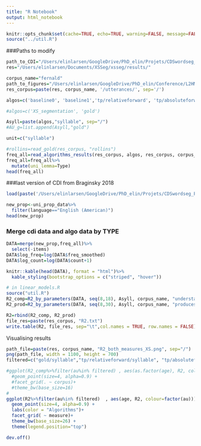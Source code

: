```yaml
---
title: "R Notebook"
output: html_notebook
---
```


```r
knitr::opts_chunk$set(cache=TRUE, echo=TRUE, warning=FALSE, message=FALSE)
source("../util.R")
```

###Paths to modify
```r
path_to_CDI="/Users/elinlarsen/GoogleDrive/PhD_elin/Projets/CDSwordseg_Pipeline/CDI/english/"
res="/Users/elinlarsen/Documents/XSSeg/xsseg/results/"

corpus_name="fernald"
path_to_figures="/Users/elinlarsen/GoogleDrive/PhD_elin/Conference/L2HM2018/figures/"
res_corpus=paste(res, corpus_name, '/utterances/', sep='/')

algos=c('baseline0', 'baseline1','tp/relativeforward', 'tp/absoluteforward', 'tp/relativebackward', 'tp/absolutebackward','dibs','puddle','XS_segmentation', 'gold')

#algos=c('XS_segmentation', 'gold')

Asyll=paste(algos,"syllable", sep="/")
#AU_g=list.append(Asyll,"gold")

unit=c("syllable")
```


```r
#rollins=read_gold(res_corpus, "rollins")
freq_all=read_algorithms_results(res_corpus, algos, res_corpus, corpus_name, unit=c("syllable"))
freq_all=freq_all%>%
  mutate(uni_lemma=Type)
head(freq_all)
```


###last version of CDI from Braginsky 2018
```r
load(paste('/Users/elinlarsen/GoogleDrive/PhD_elin/Projets/CDSwordseg_Pipeline/CDI/', 'uni_prop_data.RData', sep="/"),  .GlobalEnv)

new_prop<-uni_prop_data%>%
  filter(language=="English (American)")
head(new_prop)
```

### Merge cdi data and algo data by TYPE
```r
DATA=merge(new_prop,freq_all)%>%
  select(-items)
DATA$log_freq=log(DATA$freq_smoothed)
DATA$log_count=log(DATA$count+1)

knitr::kable(head(DATA), format = "html")%>%
  kable_styling(bootstrap_options = c("striped", "hover"))
```

```r
# in linear_models.R
source("util.R")
R2_comp=R2_by_parameters(DATA, seq(8,18), Asyll, corpus_name, "understands")
R2_prod=R2_by_parameters(DATA, seq(8,30), Asyll, corpus_name, "produces")
```

```r
R2=rbind(R2_comp, R2_prod)
file_res=paste(res_corpus, "R2.txt")
write.table(R2, file_res, sep="\t",col.names = TRUE, row.names = FALSE)
```

Visualising results
```r
path_file=paste(res, corpus_name, "R2_both_measures_XS.png", sep="/")
png(path_file, width = 1100, height = 700)
filtered=c("gold/syllable","tp/relativeforward/syllable", "tp/absoluteforward/syllable", "XS_segmentation/syllable", "baseline0/syllable", "baseline1/syllable", "puddle/syllable", "dibs/syllable")

#ggplot(R2_comp%>%filter(au%in% filtered) , aes(as.factor(age), R2, colour=au, shape=corpus))+
  #geom_point(size=4, alpha=0.9) +
  #facet_grid(. ~ corpus)+
  #theme_bw(base_size=16) 
#
ggplot(R2%>%filter(au%in% filtered)  , aes(age, R2, colour=factor(au)))+
  geom_point(size=4, alpha=0.9) +
  labs(color = "Algorithms")+
  facet_grid( ~ measure)+
  theme_bw(base_size=26) +
  theme(legend.position="top")

dev.off()
```
